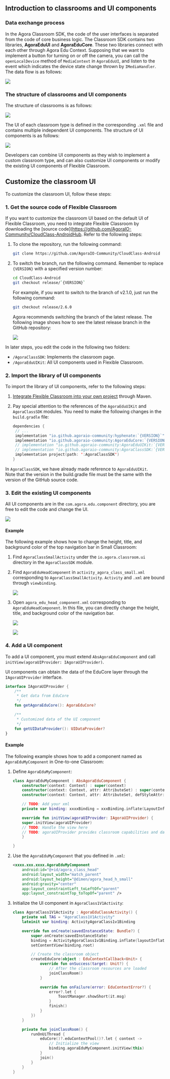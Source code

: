 <PlatformWrapper platform="android">

## Introduction to classrooms and UI components

### Data exchange process

In the Agora Classroom SDK, the code of the user interfaces is separated from the code of core business logic. The Classroom SDK contains two libraries, **AgoraEduUI** and **AgoraEduCore**. These two libraries connect with each other through Agora Edu Context. Supposing that we want to implement a button for turning on or off the camera, you can call the `openLocalDevice` method of `MediaContext` in `AgoraEduUI`, and listen to the event which indicates the device state change thrown by `IMediaHandler`. The data flow is as follows:

![](https://web-cdn.agora.io/docs-files/1651746402754)

### The structure of classrooms and UI components

The structure of classrooms is as follows:

![](https://web-cdn.agora.io/docs-files/1651746955542)

The UI of each classroom type is defined in the corresponding `.xml` file and contains multiple independent UI components. The structure of UI components is as follows:

![](https://web-cdn.agora.io/docs-files/1651749419432)

Developers can combine UI components as they wish to implement a custom classroom type, and can also customize UI components or modify the existing UI components of Flexible Classroom.

## Customize the classroom UI

To customize the classroom UI, follow these steps:

### 1. Get the source code of Flexible Classroom

If you want to customize the classroom UI based on the default UI of Flexible Classroom, you need to integrate Flexible Classroom by downloading the [source code](https://github.com/AgoraIO-Community/CloudClass-AndroidHub. Refer to the following steps:

1. To clone the repository, run the following command:

   ```bash
   git clone https://github.com/AgoraIO-Community/CloudClass-Android
   ```

2. To switch the branch, run the following command. Remember to replace `{VERSION}` with a specified version number:

   ```bash
   cd CloudClass-Android
   git checkout release/`{VERSION}`
   ```

   For example, if you want to switch to the branch of v2.1.0, just run the following command:

   ```bash
   git checkout release/2.6.0
   ```

   Agora recommends switching the branch of the latest release. The following image shows how to see the latest release branch in the GitHub repository:

   ![](https://web-cdn.agora.io/docs-files/1648636502733)

In later steps, you edit the code in the following two folders:

- `/AgoraClassSDK`: Implements the classroom page.
- `/AgoraEduUIKit`: All UI components used in Flexible Classroom.

### 2. Import the library of UI components

To import the library of UI components, refer to the following steps:

1. [Integrate Flexible Classroom into your own project](integrate-flexible-classroom/) through Maven.

2. Pay special attention to the references of the `AgoraEduUIKit` and `AgoraClassSDK` modules. You need to make the following changes in the `build.gradle` file:

   ```kotlin
   dependencies {
    // ...
    implementation "io.github.agoraio-community:hyphenate:`{VERSION}`"
    implementation "io.github.agoraio-community:AgoraEduCore:`{VERSION}`"
    // implementation "io.github.agoraio-community:AgoraEduUIKit:`{VERSION}`"
    // implementation "io.github.agoraio-community:AgoraClassSDK:`{VERSION}`"
    implementation project(path: ':AgoraClassSDK')
   }
   ```

<div class="alert info">In <code>AgoraClassSDK</code>, we have already made reference to <code>AgoraEduUIKit</code>.</div>

<div class="alert note">Note that the version in the build.gradle file must be the same with the version of the GitHub source code.</div>

### 3. Edit the existing UI components

All UI components are in the `com.agora.edu.component` directory, you are free to edit the code and change the UI.

<img src="https://web-cdn.agora.io/docs-files/1650365793677" />

#### Example

The following example shows how to change the height, title, and background color of the top navigation bar in Small Classroom:

1. Find `AgoraClassSmallActivity` under the `io.agora.classroom.ui` directory in the `AgoraClassSDK` module.

2. Find `AgoraEduHeadComponent` in `activity_agora_class_small.xml` corresponding to `AgoraClassSmallActivity`. `Activity` and `.xml` are bound through `viewbinding`.

   ![](https://web-cdn.agora.io/docs-files/1651749152493)

3. Open `agora_edu_head_component.xml` corresponding to `AgoraEduHeadComponent`. In this file, you can directly change the height, title, and background color of the navigation bar.

   ![](https://web-cdn.agora.io/docs-files/1650438755866)

   ![](https://web-cdn.agora.io/docs-files/1651749267518)

### 4. Add a UI component

To add a UI component, you must extend `AbsAgoraEduComponent` and call ` initView(agoraUIProvider: IAgoraUIProvider)`.

UI components can obtain the data of the EduCore layer through the ` IAgoraUIProvider` interface.

```kotlin
interface IAgoraUIProvider {
    /**
     * Get data from EduCore
     */
    fun getAgoraEduCore(): AgoraEduCore?

    /**
     * Customized data of the UI component
     */
    fun getUIDataProvider(): UIDataProvider?
}
```

#### Example

The following example shows how to add a component named as `AgoraEduMyComponent` in One-to-one Classroom:

1. Define `AgoraEduMyComponent`:

   ```kotlin
   class AgoraEduMyComponent : AbsAgoraEduComponent {
       constructor(context: Context) : super(context)
       constructor(context: Context, attr: AttributeSet) : super(context, attr)
       constructor(context: Context, attr: AttributeSet, defStyleAttr: Int) : super(context, attr, defStyleAttr)

       // TODO: Add your xml
       private var binding: xxxxBinding = xxxBinding.inflate(LayoutInflater.from(context), this, true)

       override fun initView(agoraUIProvider: IAgoraUIProvider) {
       super.initView(agoraUIProvider)
       // TODO: Handle the view here
       // TODO: agoraUIProvider provides classroom capabilities and data required by View. You can define it on your own
       }

   }
   ```

2. Use the `AgoraEduMyComponent` that you defined in `.xml`:

   ```xml
   <xxxx.xxx.xxxx.AgoraEduMyComponent
       android:id="@+id/agora_class_head"
       android:layout_width="match_parent"
       android:layout_height="@dimen/agora_head_h_small"
       android:gravity="center"
       app:layout_constraintLeft_toLeftOf="parent"
       app:layout_constraintTop_toTopOf="parent" />
   ```

3. Initialize the UI component in `AgoraClass1V1Activity`:

   ```kotlin
   class AgoraClass1V1Activity : AgoraEduClassActivity() {
       private val TAG = "AgoraClass1V1Activity"
       lateinit var binding: ActivityAgoraClass1v1Binding
   
       override fun onCreate(savedInstanceState: Bundle?) {
           super.onCreate(savedInstanceState)
           binding = ActivityAgoraClass1v1Binding.inflate(layoutInflater)
           setContentView(binding.root)
   
           // Create the classroom object
           createEduCore(object : EduContextCallback<Unit> {
               override fun onSuccess(target: Unit?) {
                   // After the classroom resources are loaded
                   joinClassRoom()
               }
   
               override fun onFailure(error: EduContextError?) {
                   error?.let {
                       ToastManager.showShort(it.msg)
                   }
                   finish()
               }
           })
       }
   
       private fun joinClassRoom() {
           runOnUiThread {
               eduCore()?.eduContextPool()?.let { context ->
                   // Initialize the view
                   binding.agoraEduMyComponent.initView(this)
               }
               join()
           }
       }
   }
   ```

</PlatformWrapper>